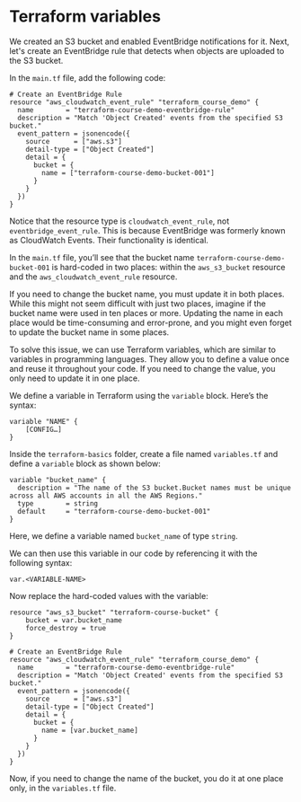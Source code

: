 
<CourseContentLayout>

# Terraform variables

We created an S3 bucket and enabled EventBridge notifications for it. Next, let's create an EventBridge rule that detects when objects are uploaded to the S3 bucket.

In the `main.tf` file, add the following code:

```hcl
# Create an EventBridge Rule
resource "aws_cloudwatch_event_rule" "terraform_course_demo" {
  name        = "terraform-course-demo-eventbridge-rule"
  description = "Match 'Object Created' events from the specified S3 bucket."
  event_pattern = jsonencode({
    source      = ["aws.s3"]
    detail-type = ["Object Created"]
    detail = {
      bucket = {
        name = ["terraform-course-demo-bucket-001"]
      }
    }
  })
}
```

Notice that the resource type is `cloudwatch_event_rule`, not `eventbridge_event_rule`. This is because EventBridge was formerly known as CloudWatch Events. Their functionality is identical.

In the `main.tf` file, you’ll see that the bucket name `terraform-course-demo-bucket-001` is hard-coded in two places: within the `aws_s3_bucket` resource and the `aws_cloudwatch_event_rule` resource.

If you need to change the bucket name, you must update it in both places. While this might not seem difficult with just two places, imagine if the bucket name were used in ten places or more. Updating the name in each place would be time-consuming and error-prone, and you might even forget to update the bucket name in some places.

To solve this issue, we can use Terraform variables, which are similar to variables in programming languages. They allow you to define a value once and reuse it throughout your code. If you need to change the value, you only need to update it in one place.

We define a variable in Terraform using the `variable` block. Here’s the syntax:

```hcl
variable "NAME" {
    [CONFIG…]
}
```

Inside the `terraform-basics` folder, create a file named `variables.tf` and define a `variable` block as shown below:

```hcl
variable "bucket_name" {
  description = "The name of the S3 bucket.Bucket names must be unique across all AWS accounts in all the AWS Regions."
  type        = string
  default     = "terraform-course-demo-bucket-001"
}
```

Here, we define a variable named `bucket_name` of type `string`.

We can then use this variable in our code by referencing it with the following syntax:

```hcl
var.<VARIABLE-NAME>
```

Now replace the hard-coded values with the variable:

```hcl {2}
resource "aws_s3_bucket" "terraform-course-bucket" {
    bucket = var.bucket_name
    force_destroy = true
}
```

```hcl {10}
# Create an EventBridge Rule
resource "aws_cloudwatch_event_rule" "terraform_course_demo" {
  name        = "terraform-course-demo-eventbridge-rule"
  description = "Match 'Object Created' events from the specified S3 bucket."
  event_pattern = jsonencode({
    source      = ["aws.s3"]
    detail-type = ["Object Created"]
    detail = {
      bucket = {
        name = [var.bucket_name]
      }
    }
  })
}
```

Now, if you need to change the name of the bucket, you do it at one place only, in the `variables.tf` file.

</CourseContentLayout>
